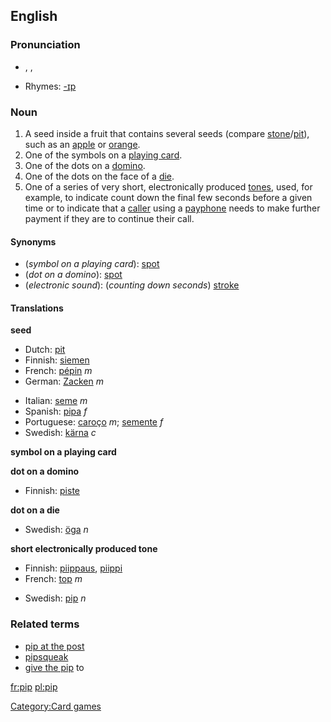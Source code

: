 {{wikipediapar|pip}}
{{see|Pip}}
==English==

===Pronunciation===
* {{AHD|pĭp}}, {{IPA|/pɪp/}}, {{SAMPA|/pIp/}}
* Rhymes: [[Rhymes:English:-ɪp|-ɪp]]

===Noun===
{{en-noun}}

#A seed inside a fruit that contains several seeds (compare [[stone]]/[[pit]]), such as an [[apple]] or [[orange]].
#One of the symbols on a [[playing card]].
#One of the dots on a [[domino]].
#One of the dots on the face of a [[die]].
#One of a series of very short, electronically produced [[tone]]s, used, for example, to indicate count down the final few seconds before a given time or to indicate that a [[caller]] using a [[payphone]] needs to make further payment if they are to continue their call.

====Synonyms====
*(''symbol on a playing card''): [[spot]]
*(''dot on a domino''): [[spot]]
*(''electronic sound''): (''counting down seconds'') [[stroke]]

====Translations====
'''seed'''
{{top}}
*Dutch: [[pit]] {{m}}
*Finnish: [[siemen]]
*French: [[pépin]] ''m''
*German: [[Zacken]] ''m''
{{mid}}
*Italian: [[seme#Italian|seme]] ''m''
*Spanish: [[pipa#Spanish|pipa]] ''f''
*Portuguese: [[caroço]] ''m''; [[semente]] ''f''
*Swedish: [[kärna]] ''c''
{{bottom}}

'''symbol on a playing card'''
{{top}}
{{mid}}
{{bottom}}

'''dot on a domino'''
{{top}}
*Finnish: [[piste]]
{{mid}}
{{bottom}}

'''dot on a die'''
{{top}}
{{mid}}
*Swedish: [[öga]] ''n''
{{bottom}}

'''short electronically produced tone'''
{{top}}
*Finnish: [[piippaus]], [[piippi]]
*French: [[top#French|top]] ''m''
{{mid}}
*Swedish: [[pip#Swedish|pip]] ''n''
{{bottom}}

<!--This really belongs under "pip at the post"
===Verb===
{{en-verb|pip|p|ed}}

#...
#:''He was '''pipped''' at the post''.
-->
===Related terms===
*[[pip at the post]]
*[[pipsqueak]]
*[[give the pip]] to

[[Category:Card games]]

[[fr:pip]]
[[pl:pip]]